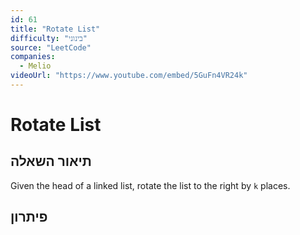 ```yaml
---
id: 61
title: "Rotate List"
difficulty: "בינוני"
source: "LeetCode"
companies:
  - Melio
videoUrl: "https://www.youtube.com/embed/5GuFn4VR24k"
---
```


# Rotate List

## תיאור השאלה

Given the head of a linked list, rotate the list to the right by `k` places.

## פיתרון


